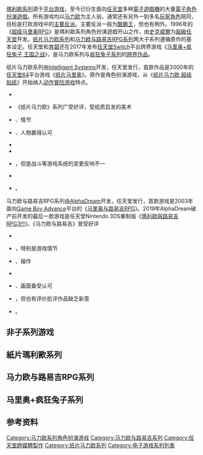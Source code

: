 {{NoteTA
| G1 = Games
| G2 = Nintendo
}}
{{Infobox video game series
| title = 马力欧系列角色扮演游戏
| image = [[File:Paper_Mario_Logo.png|frameless]]<br/>[[File:Mario_and_Luigi_Logo.png|frameless]]<br/>[[File:Mario_+_Rabbids_Logo.png|frameless]]<br/>[[File:Super_Mario_RPG_Logo.png|frameless]]
| caption = 从上到下：[[纸片马力欧系列|纸片马力欧系列]]商标、[[马力欧与路易吉RPG系列|马力欧与路易吉RPG系列]]商标、[[马里奥系列角色扮演游戏列表#马里奥+疯狂兔子系列|马里奥+疯狂兔子系列]]商标、《[[超级马里奥RPG|超级马力欧RPG]]》商标
| genre = [[電子角色扮演遊戲|角色扮演]]
| developer = [[史克威爾|史克威爾]]、[[Intelligent_Systems|Intelligent Systems]]、[[AlphaDream|AlphaDream]]、[[育碧米蘭|育碧米蘭]]、[[育碧巴黎|育碧巴黎]]
| publisher = [[任天堂|任天堂]]、[[育碧|育碧]]
| platforms = {{spml | [[超級任天堂|超級任天堂]] | [[任天堂64|任天堂64]] | [[Game_Boy_Advance|Game Boy Advance]] | [[任天堂GameCube|任天堂GameCube]] | [[任天堂DS|任天堂DS]] | [[Wii|Wii]] | [[任天堂3DS|任天堂3DS]] | [[Wii_U|Wii U]] | [[任天堂Switch|任天堂Switch]]}}
}}
[[瑪利歐系列|瑪利歐系列]]源于[[平台游戏|平台游戏]]，至今已衍生面向[[任天堂|任天堂]]多种[[電子遊戲機|電子遊戲機]]的大量[[電子角色扮演遊戲|電子角色扮演遊戲]]。所有游戏均以[[马力欧_(角色)|马力欧]]为主人翁，通常还有另外一到多名[[玩家角色|玩家角色]]陪同，目标是打败游戏中的[[對立角色|主要反派]]。主要反派一般为[[库巴_(角色)|酷霸王]]，但也有例外。1996年的《[[超级马里奥RPG|超级马里奥RPG]]》是瑪利歐系列角色扮演遊戲开山之作，由[[史克威爾|史克威爾]]为[[超級任天堂|超級任天堂]]开发。[[纸片马力欧系列|纸片马力欧系列]]和[[马力欧与路易吉RPG系列|马力欧与路易吉RPG系列]]两大子系列遵循原作的基本设定。任天堂和[[育碧|育碧]]还在2017年发布[[任天堂Switch|任天堂Switch]]平台跨界游戏《[[马里奥+疯狂兔子_王国之战|马里奥+疯狂兔子 王国之战]]》，是马力欧系列与[[疯狂兔子系列|疯狂兔子系列]]的[[跨界电子游戏|跨界作品]]。

纸片马力欧系列由[[Intelligent_Systems|Intelligent Systems]]开发，任天堂发行，首款作品是2000年的[[任天堂64|任天堂64]]平台游戏《[[纸片马里奥|纸片马里奥]]》。原作是角色扮演游戏，从《[[纸片马力欧_超级贴纸|纸片马力欧 超级贴纸]]》开始纳入[[动作冒险游戏|动作冒险游戏]]特点。<ref>{{cite web | url = https://www.videogameschronicle.com/features/paper-mario-the-origami-king/ | title = Paper Mario: The Origami King May Not Be the RPG Return Fans Were Craving | first = Andy | last = Robinson | website = Video Games Chronicle | date = 2020-07-09 | access-date = 2021-03-24 | archive-date = 2021-01-05 | archive-url = https://web.archive.org/web/20210105011804/https://www.videogameschronicle.com/features/paper-mario-the-origami-king/ | dead-url = no}}
* {{cite web | url = https://www.polygon.com/2012/11/29/3705476/how-paper-mario-sticker-star-abandoned-the-rpg | title = How Paper Mario Sticker Star abandoned the RPG | first = Tracey | last = Lien | website = [[Polygon|Polygon]] | date = 2012-11-29 | access-date = 2021-03-24 | archive-date = 2020-11-12 | dead-url = no | archive-url = https://web.archive.org/web/20201112010917/http://www.polygon.com/2012/11/29/3705476/how-paper-mario-sticker-star-abandoned-the-rpg}}
* {{cite web | url = https://www.eurogamer.net/articles/2016-07-06-paper-mario-color-splash-sheds-its-rpg-roots-for-action-adventure-with-charm | title = Paper Mario: Color Splash sheds its RPG roots for an action-adventure with charm | first = Tom | last = Philips | website = [[Eurogamer|Eurogamer]] | date = 2016-07-07 | access-date = 2021-03-24 | archive-date = 2020-11-08 | archive-url = https://web.archive.org/web/20201108125906/https://www.eurogamer.net/articles/2016-07-06-paper-mario-color-splash-sheds-its-rpg-roots-for-action-adventure-with-charm | dead-url = no}}</ref>《纸片马力欧》系列广受好评，受纸质启发的美术<ref>{{cite web | dead-url = no | url = https://www.gameinformer.com/games/paper_mario_color_splash/b/wii_u/archive/2016/10/05/paper-mario-color-splash-game-informer-review.aspx | last = Reeves | first = Ben | date = 2016-10-05 | title = Paper Mario: Color Splash – Coloring Inside The Lines | website = [[Game_Informer|Game Informer]] | access-date = 2021-03-24 | archive-date = 2021-01-12 | archive-url = https://web.archive.org/web/20210112065818/https://www.gameinformer.com/games/paper_mario_color_splash/b/wii_u/archive/2016/10/05/paper-mario-color-splash-game-informer-review.aspx}}
* {{cite web | last = Elston | first = Brett | title = Super Paper Mario review | url = https://www.gamesradar.com/super-paper-mario-review/ | website = [[GamesRadar+|GamesRadar+]] | access-date = 2021-03-24 | date = 2007-03-31 | archive-url = https://web.archive.org/web/20210109213841/https://www.gamesradar.com/super-paper-mario-review/ | archive-date = 2021-01-09 | dead-url = no}}</ref>、情节<ref>{{Cite web | dead-url = yes | url = https://www.nintendolife.com/reviews/nintendo-switch/paper_mario_the_origami_king | title = Paper Mario: The Origami King Review (Switch) | website = Nintendo Life | access-date = 2021-01-14 | date = 2020-07-15 | first = Chris | last = Scullion | archive-date = 2021-01-14 | archive-url = https://web.archive.org/web/20210114071044/https://www.nintendolife.com/reviews/nintendo-switch/paper_mario_the_origami_king}}
* {{cite web | last = Williams | first = Bryn | website = [[GameSpy|GameSpy]] | title = Super Paper Mario Review | url = http://wii.gamespy.com/wii/super-paper-mario-/779073p1.html | access-date = 2021-03-24 | date = 2007-08-09 | archive-url = https://web.archive.org/web/20210110085649/http://wii.gamespy.com/wii/super-paper-mario-/779073p1.html | archive-date = 2021-01-10 | dead-url = no}}</ref>、人物赢得认可<ref>{{cite web | url = https://www.ign.com/articles/2004/10/12/paper-mario-2-the-thousand-year-door?page=3 | title = Paper Mario: The Thousand-Year Door Review | website = [[IGN|IGN]] | last = Schneider | first = Peer | date = 2004-10-11 | access-date = 2021-03-24 | archive-date = 2021-01-14 | dead-url = no | archive-url = https://web.archive.org/web/20210114015504/https://www.ign.com/articles/2004/10/12/paper-mario-2-the-thousand-year-door?page=3}}
* {{cite web | url = https://www.gamespot.com/reviews/paper-mario-review/1900-2682319/ | title = Paper Mario Review | website = [[GameSpot|GameSpot]] | date = 2001-02-05 | access-date = 2021-03-24 | last = Stahl | first = Ben | dead-url = no | archive-date = 2020-12-10 | archive-url = https://web.archive.org/web/20201210000423/https://www.gamespot.com/reviews/paper-mario-review/1900-2682319/}}
* {{Cite web | url = https://www.shacknews.com/article/119427/paper-mario-the-origami-king-review-creased-lightning | title = Paper Mario: The Origami King review: Creased lightning | first = Ozzie | last = Mejia | date = 2020-07-27 | website = Shacknews | access-date = 2021-03-24 | archive-date = 2021-03-16 | archive-url = https://web.archive.org/web/20210316184106/https://www.shacknews.com/article/119427/paper-mario-the-origami-king-review-creased-lightning | dead-url = no}}
* {{Cite web | url = https://venturebeat.com/2012/11/06/paper-mario-sticker-star-review/ | title = Paper Mario: Sticker Star fails to justify its gimmick (review) | date = 2012-11-06 | website = VentureBeat | last = Grubb | first = Jeff | access-date = 2021-03-24 | dead-url = no | archive-date = 2021-01-11 | archive-url = https://web.archive.org/web/20210111040427/https://venturebeat.com/2012/11/06/paper-mario-sticker-star-review/}}</ref>，但是战斗等游戏系统的变更反响不一<ref>{{cite web | last = Ryckert | first = Dan | date = 2016-10-14 | url = https://www.giantbomb.com/reviews/paper-mario-color-splash-review/1900-753/ | title = Paper Mario: Color Splash Review | website = [[Giant_Bomb|Giant Bomb]] | access-date = 2021-03-24 | archive-date = December 14, 2016 | archive-url = https://web.archive.org/web/20210113010916/https://www.giantbomb.com/reviews/paper-mario-color-splash-review/1900-753/ | dead-url = no}}
* {{cite web | last = Stanton | first = Rich | title = Paper Mario: Sticker Star review | url = https://www.eurogamer.net/articles/2012-11-13-paper-mario-sticker-star-review | website = [[Eurogamer|Eurogamer]] | access-date = 2021-03-24 | date = 2012-11-13 | archive-date = 2021-01-11 | dead-url = no | archive-url = https://web.archive.org/web/20210111203410/https://www.eurogamer.net/articles/2012-11-13-paper-mario-sticker-star-review}}
* {{Cite web | url = https://www.nintendoworldreport.com/review/54341/paper-mario-the-origami-king-switch-review | title = Paper Mario: The Origami King (Switch) Review | website = Nintendo World Report | first = Xander | last = Morningstar | date = 2020-07-15 | access-date = 2021-03-24 | archive-date = 2021-01-09 | archive-url = https://web.archive.org/web/20210109230113/https://www.nintendoworldreport.com/review/54341/paper-mario-the-origami-king-switch-review | dead-url = no}}</ref>。

马力欧与路易吉RPG系列由[[AlphaDream|AlphaDream]]开发，任天堂发行，首款游戏是2003年面向[[Game_Boy_Advance|Game Boy Advance]]平台的《[[马里奥与路易吉RPG|马里奥与路易吉RPG]]》。2019年AlphaDream破产前开发的最后一款游戏是任天堂Nintendo 3DS重制版《[[瑪利歐與路易吉RPG3!!!|瑪利歐與路易吉RPG3!!!]]》。《马力欧与路易吉》普受好评<ref>{{Cite web | url = https://www.metacritic.com/game/game-boy-advance/mario-luigi-superstar-saga | title = Mario and Luigi: Superstar Saga — Metacritic | website = [[Metacritic|Metacritic]] | access-date = 2021-03-24 | archive-date = 2020-08-19 | archive-url = https://web.archive.org/web/20200819151031/https://www.metacritic.com/game/game-boy-advance/mario-luigi-superstar-saga | dead-url = no}}
* {{cite web | title = Mario & Luigi: Partners in Time — Metacritic | dead-url = no | url = https://www.metacritic.com/game/ds/mario-luigi-partners-in-time | website = Metacritic | access-date = 2021-03-24 | archive-date = 2020-09-24 | archive-url = https://web.archive.org/web/20200914105225/https://www.metacritic.com/game/ds/mario-luigi-partners-in-time}}
* {{cite web | url = https://www.metacritic.com/game/ds/mario-luigi-bowsers-inside-story | title = Mario & Luigi: Bowser's Inside — Metacritic | website = Metacritic | access-date = 2021-03-24 | archive-date = 2020-11-11 | archive-url = https://web.archive.org/web/20201111202013/https://www.metacritic.com/game/ds/mario-luigi-bowsers-inside-story | dead-url = no}}</ref>，特别是游戏情节<ref>{{cite web | first = Ricardo | last = Torres | dead-url = no | url = https://www.gamespot.com/reviews/mario-and-luigi-bowsers-inside-story/1900-6226786/ | title = Mario & Luigi: Bowser's Inside Story | website = GameSpot | date = 2009-10-07 | access-date = 2012-11-15 | archive-url = http://web.archive.org/web/20190219002957/https://www.gamespot.com/reviews/mario-and-luigi-bowsers-inside-story/1900-6226786/ | archive-date = 2019-02-19}}
* {{Cite web | url = https://www.ign.com/articles/2013/07/12/mario-luigi-dream-team-review | title = Mario & Luigi: Dream Team Review | date = 2013-07-11 | website = IGN | last = Krupa | first = Daniel | access-date = 2021-03-24 | archive-date = November 12, 2020 | archive-url = http://web.archive.org/web/20190219002957/https://www.gamespot.com/reviews/mario-and-luigi-bowsers-inside-story/1900-6226786/ | dead-url = no}}</ref>、操作<ref>{{Cite web | url = https://www.ign.com/articles/2003/11/18/mario-luigi-superstar-saga-2?page=2 | title = Mario & Luigi: Superstar Saga | author = Craig Harris | date = 2003-11-17 | website = IGN | access-date = 2021-03-24 | dead-url = no | archive-url = http://web.archive.org/web/20210205122559/https://www.ign.com/articles/2003/11/18/mario-luigi-superstar-saga-2?page=2 | archive-date = 2021-02-05}}
* {{cite web | title = Mario & Luigi: Partners in Time for Game Boy Advance Review | dead-url = no | url = https://www.gamespot.com/reviews/mario-and-luigi-partners-in-time-review/1900-6140551/ | access-date = 2021-03-24 | date = 2005-11-30 | website = GameSpot | author = Ricardo Torres | archive-date = 2020-12-02 | archive-url = http://web.archive.org/web/20201202055845/https://www.gamespot.com/reviews/mario-and-luigi-partners-in-time-review/1900-6140551/}}
* {{cite magazine | magazine = [[任天堂力量|Nintendo Power]] | publisher = [[未來出版社|Future plc]] | title = Reviews: Mario & Luigi: Bowser's Inside Story | issue = 246 | page = 86 | date = 2009-10}}</ref>、画面备受认可<ref>{{cite web | title = Mario & Luigi: Partners in Time Review – NWR | archive-date = 2021-01-08 | dead-url = no | url = https://www.nintendoworldreport.com/review/4456/mario-namp-luigi-partners-in-time-nintendo-ds | access-date = 2021-03-24 | date = 2005-12-03 | website = Nintendo World Report | author = Jonathan Metts | archive-url = http://web.archive.org/web/20210108094028/https://www.nintendoworldreport.com/review/4456/mario-namp-luigi-partners-in-time-nintendo-ds}}
* {{Cite web | url = https://www.nintendoworldreport.com/review/35110/mario-n-luigi-dream-team-nintendo-3ds | title = Mario & Luigi: Dream Team | date = 2013-08-07 | website = Nintendo World Report | last = Ronaghan | first = Neal | access-date = 2021-03-24 | archive-date = 2021-02-01 | archive-url = http://web.archive.org/web/20210201202933/https://www.nintendoworldreport.com/review/35110/mario-n-luigi-dream-team-nintendo-3ds | dead-url = no}}</ref>，但也有评价批评作品缺乏新意<ref>{{Cite web | archive-url = http://web.archive.org/web/20201108093005/https://www.gamespot.com/reviews/mario-and-luigi-paper-jam-review/1900-6416344/ | url = https://www.gamespot.com/reviews/mario-and-luigi-paper-jam-review/1900-6416344/ | title = Mario & Luigi: Paper Jam Review | date = 2016-01-29 | website = GameSpot | last = Concepcion | first = Miguel | dead-url = no | archive-date = 2020-11-08 | access-date = 2021-03-24}}
* {{Cite web | url = http://gamespy.com/reviews/november03/marioluigigba/ | title = Mario & Luigi Superstar Saga (GBA) | author = Bryan Stratton | date = 2003-11-20 | website = GameSpy | access-date = 2004-02-19 | dead-url = yes | archive-url = http://web.archive.org/web/20040219020531/http://gamespy.com/reviews/november03/marioluigigba/ | archive-date = 2004-02-19}}</ref>。

== 非子系列游戏 ==
{{VG titles|
{{VG titles/item
| article = 超级马里奥RPG
| title = [[超级马里奥RPG|超级马里奥RPG]]
| date = {{Vgr|JP|March 9, 1996<ref name="venturebeat">{{Cite web | last = Minotti | first = Mike | date = 2016-03-09 | title = Beloved Super Nintendo hit Super Mario RPG turns 20 years old today | url = https://venturebeat.com/2016/03/09/beloved-super-nintendo-hit-super-mario-rpg-turns-20-years-old-today/ | dead-url = no | archive-url = http://web.archive.org/web/20201108103549/http://venturebeat.com/2016/03/09/beloved-super-nintendo-hit-super-mario-rpg-turns-20-years-old-today/ | archive-date = 2020-11-08 | access-date = 2021-03-24 | website = VentureBeat}}</ref>|NA|May 13, 1996<ref name="gamespot">{{Cite web | title = Super Mario RPG: Legend of the Seven Stars | url = https://www.gamespot.com/games/super-mario-rpg-legend-of-the-seven-stars/ | dead-url = no | archive-url = http://web.archive.org/web/20210310225336/https://www.gamespot.com/games/super-mario-rpg-legend-of-the-seven-stars/ | archive-date = 2021-03-10 | access-date = 2021-03-24 | website = GameSpot}}</ref>}}
| refs =
| release = {{Unbulleted list
  | 1996年：[[超級任天堂|超級任天堂]]<ref>{{Cite web | dead-url = no | url = https://www.ign.com/games/super-mario-rpg-legend-of-the-seven-stars | title = Super Mario RPG: Legend of the Seven Stars | website = IGN | access-date = 2021-03-24 | archive-date = 2020-04-12 | archive-url = http://web.archive.org/web/20200412065043/https://www.ign.com/games/super-mario-rpg-legend-of-the-seven-stars}}</ref>
  | 2008年：[[Virtual_Console|Wii Virtual Console]]<ref>{{cite web | url = https://www.nintendo.co.jp/wii/vc/vc_smr/index.html | title = スーパーマリオRPG | date = 2008-05-30 | website = [[任天堂|Nintendo Japan]] | access-date = 2021-03-24 | archive-url = http://web.archive.org/web/20210113180733/https://www.nintendo.co.jp/wii/vc/vc_smr/index.html | archive-date = 2021-01-13 | dead-url = no}}</ref>
  | 2015年：[[Virtual_Console|Wii U Virtual Console]]<ref>{{cite web | url = https://www.famitsu.com/news/201507/29084533.html | title = 『スーパーマリオRPG』と『ダウンタウン熱血物語』がWii Uバーチャルコンソールで8月5日配信開始 | date = 2015-07-29 | website = [[Fami通|Famitsu]] | access-date = 2021-03-24 | archive-date = 2019-10-19 | dead-url = no | archive-url = http://web.archive.org/web/20191019074642/https://www.famitsu.com/news/201507/29084533.html}}</ref>
  | 2017年：[[迷你超级任天堂|迷你超级任天堂]]<ref>{{cite web | last1 = Orry | first1 = Tom | last2 = Cryer | first2 = Hirun | title = SNES Classic Edition Black Friday Deals—How to Buy a SNES Classic? SNES Classic Release Date, SNES Classic Reviews, What Games are Included? | url = https://www.usgamer.net/articles/01-02-2018-snes-classic-mini-release-date-price-games-pre-order-everything-we-know | website = USGamer | publisher = Gamer Network | access-date = 2021-03-24 | archive-url = http://web.archive.org/web/20210225025421/https://www.usgamer.net/articles/01-02-2018-snes-classic-mini-release-date-price-games-pre-order-everything-we-know | archive-date = 2021-02-25 | date = 2018-11-23 | dead-url = no}}</ref>
  }}
| notes =
* 首款包含[[马力欧_(角色)|马力欧]]的[[電子角色扮演遊戲|電子角色扮演遊戲]]<ref>{{cite journal | title = Nintendo Ultra 64: The Launch of the Decade? | journal = Maximum: The Video Game Magazine | issue = 2 | publisher = Emap International Limited | date = 1995-11 | pages = 107–8}}</ref>
* [[史克威爾|史克威爾]]开发<ref>{{cite journal | first1 = Scott | last1 = Pelland | first2 = Kent | last2 = Miller | first3 = Terry | last3 = Munson | first4 = Paul | last4 = Shinoda | title = Mario plays a new role | journal = [[任天堂力量|Nintendo Power]] | publisher = M. Arakawa, Nintendo of America, Inc. | issue = 77 | date = 1995-10 | pages = 26–29}}</ref>
* [[迷你超级任天堂|迷你超级任天堂]][[专用游戏机|专用游戏机]]内置<ref name="kotaku">{{Cite web | last = Schreier | first = Jason | date = 2017-09-29 | title = SNES Classic Games, Ranked | url = https://kotaku.com/snes-classic-games-ranked-1818992175 | dead-url = no | archive-url = http://web.archive.org/web/20210305233655/https://kotaku.com/snes-classic-games-ranked-1818992175 | archive-date = 2021-03-05 | access-date = 2021-03-24 | website = [[Kotaku|Kotaku]]}}</ref>
* 日本发行时附原声音乐双光盘<ref>{{cite web | url = http://rpgfan.com/soundtracks/smbrpg/index.html | title = Super Mario RPG OSV | access-date = 2014-07-25 | last = Thomas | first = Damian | date = 2001-03-23 | website = RPGFan | archive-date = 2014-07-25 | archive-url = http://web.archive.org/web/20140725093627/http://rpgfan.com/soundtracks/smbrpg/index.html | dead-url = yes}}</ref>
* 美版原名“{{lang|en|Super Mario RPG: Legend of the Seven Stars}}”（《超級瑪利歐RPG：七星傳說》）<ref name="gamespot" />
}}
{{VG titles/item
| article = 智龙迷城 超级马里奥兄弟版
| title = [[智龙迷城_超级马里奥兄弟版|智龙迷城 超级马里奥兄弟版]]
| date = {{Vgr|JP|April 29, 2015<ref>{{Cite web | access-date = 2021-03-24 | dead-url = no | url = https://www.eurogamer.net/articles/2015-01-08-nintendo-licenses-mario-version-of-free-to-play-mobile-money-spinner-puzzle-and-dragons | title = Nintendo licenses Mario version of free-to-play mobile money-spinner Puzzle & Dragons | date = 2015-01-08 | website = Eurogamer | last = Phillips | first = Tom | archive-date = 2016-10-27 | archive-url = http://web.archive.org/web/20161027014505/http://www.eurogamer.net/articles/2015-01-08-nintendo-licenses-mario-version-of-free-to-play-mobile-money-spinner-puzzle-and-dragons}}</ref>|EU|May 8, 2015<ref name="PDSMBD">{{Cite web | title = Review: Puzzle & Dragons Z + Puzzle & Dragons: Super Mario Bros. Edition | last = Carter | url = https://www.destructoid.com/stories/review-puzzle-dragons-z-puzzle-dragons-super-mario-bros-edition-291810.phtml | access-date = 2021-03-24 | date = 2015-05-14 | website = [[Destructoid|Destructoid]] | first = Chris}}</ref>|NA|May 22, 2015<ref>{{Cite web | url = https://www.ign.com/games/puzzle-and-dragons-double-pack | title = Puzzle & Dragons Z + Puzzle & Dragons Super Mario Bros. Edition | website = IGN | access-date = 2021-03-24 | archive-date = 2018-08-23 | archive-url = http://web.archive.org/web/20180823093430/http://www.ign.com/games/puzzle-and-dragons-double-pack | dead-url = no}}</ref>}}
| refs =
| release = 2015年：[[任天堂3DS|任天堂3DS]]<ref name="PDSMBD" />
| notes =
*《[[龍族拼圖|龍族拼圖]]》与[[瑪利歐系列|瑪利歐系列]]跨界游戏<ref name="PDSMBD" />
}}
}}

== 紙片瑪利歐系列 ==
{{VG titles|
{{VG titles/item
| article = 纸片马里奥
| title = [[纸片马里奥|纸片马里奥]]
| date = {{Vgr|JP|August 11, 2000<ref>{{Cite web | url = https://www.famitsu.com/games/t/8862/ | title = マリオストーリー| website = Famitsu | access-date = 2021-03-24 | archive-date = 2021-02-03 | dead-url = no | archive-url = http://web.archive.org/web/20210203055715/https://www.famitsu.com/games/t/8862/}}</ref>|NA|February 5, 2001<ref name="nlife date">{{Cite web | dead-url = yes | access-date = 2021-02-09 | archive-date = 2021-02-09 | first = Chris | url = https://www.nintendolife.com/news/2020/12/feature_the_complete_history_of_paper_mario | title = Feature: The Complete History Of Paper Mario | date = 2020-12-29 | website = Nintendo Life | last = Scullion | archive-url = http://web.archive.org/web/20210209022813/https://www.nintendolife.com/news/2020/12/feature_the_complete_history_of_paper_mario}}</ref>|CN|2004-06-08<ref>{{Cite web|title=纸片马力欧6月8日已上市|url=http://games.sina.com.cn/newgames/2004/06/061024423.shtml|accessdate=2021-03-25|work=新浪|date=2004-06-10}}</ref>}}
| refs =
| release = {{Unbulleted list
  | 2000年：[[任天堂64|任天堂64]]<ref name="nlife date" />
  | 2004年：[[神游机|神游机]]<ref>{{Cite web | title = 纸片马力欧 | url = http://www.ique.com/games/21021.htm | website = [[神游科技|Ique.com]] | access-date = 2020-11-11 | archive-url = http://web.archive.org/web/20201111222621/https://www.ique.com/games/21021.htm | archive-date = 2020-11-11 | dead-url = yes}}</ref>
 | 2007年：[[Virtual_Console|Wii Virtual Console]]<ref>{{cite web | dead-url = no | url = https://www.nintendo.co.jp/wii/vc/vc_ms/index.html | title = マリオストーリー | website = [[任天堂|Nintendo Japan]] | access-date = 2021-03-24 | archive-date = 2020-09-11 | archive-url = http://web.archive.org/web/20200911085113/https://www.nintendo.co.jp/wii/vc/vc_ms/index.html}}</ref>
 | 2015年：[[Virtual_Console|Wii U Virtual Console]]<ref>{{cite web | dead-url = no | archive-date = 2020-12-14 | url = https://www.nintendo.com/games/detail/paper-mario-wii-u/ | title = Paper Mario for Wii U | website = Nintendo | access-date = 2021-03-24 | archive-url = http://web.archive.org/web/20201214200651/https://www.nintendo.com/games/detail/paper-mario-wii-u/}}</ref>
 | 2021年：Nintendo 64 - Nintendo Switch Online
  }}
| notes =
* 日版名《马力欧故事》<ref>{{cite magazine | script-title = ja:ニンテンドウ64 – マリオストーリー | magazine = [[法米通|法米通]] | issue = 915 Pt. 2 | page = 30 | date = 2006-06-30}}</ref>。
* 原定名《超级马里奥RPG2》<ref>{{cite magazine | title = In Development | magazine = [[次世代|Next Generation]] | issue = 29 | publisher = Imagine Media | date = 1997-05 | page = 58 | url = https://archive.org/details/NEXT_Generation_29/page/n58/mode/2up?view=theater | access-date = 2021-03-24 | archive-url = https://web.archive.org/web/20190216175304/https://archive.org/stream/NEXT_Generation_29#page/n58 | archive-date = 2019-02-16 | dead-url = no}}</ref>。
* 2000年《[[Fami通|Fami通]]》发布游戏原声带<ref name="SEM">{{cite web |title = Paper Mario, album info |url = https://www.squareenixmusic.com/albums/p/papermario.shtml |website = Square Enix Music Online |access-date = 2021-03-24 | archive-url = http://web.archive.org/web/20201025223004/https://www.squareenixmusic.com/albums/p/papermario.shtml | archive-date = 2020-10-25 | dead-url = no}}</ref><ref name ="VGMms">{{cite web | title = Paper Mario, Album Stats |url = https://vgmdb.net/album/409 | website = Video Game Music Database | access-date = 2021-03-24 | archive-url = http://web.archive.org/web/20210316154126/https://vgmdb.net/album/409 | archive-date = 2021-03-16 | dead-url = no}}</ref>。
}}
{{VG titles/item
| article = 纸片马里奥RPG
| title = [[纸片马里奥RPG|纸片马里奥RPG]]
| date = {{Vgr|JP|July 22, 2004<ref name="paper mario rpg">{{Cite web | archive-date = 2021-03-24 | url = https://www.famitsu.com/games/t/10528/ | title = ペーパーマリオRPG | website = Famitsu | access-date = 2021-03-24 | archive-url = http://web.archive.org/web/20210205134016/https://www.famitsu.com/games/t/10528/ | dead-url = no}}</ref>|NA|October 11, 2004<ref name="nlife date" />|EU|November 12, 2004<ref name="nlife date" />}}
| refs =
| release = 2004年：[[任天堂GameCube|任天堂GameCube]]<ref>{{cite web | dead-url = no | url = https://www.ign.com/articles/2003/08/21/gc-2003-paper-mario-on-paper | title = GC 2003: Paper Mario on paper | website = IGN | date = 2003-08-21 | access-date = 2021-03-24 | archive-date = 2021-02-14 | archive-url = http://web.archive.org/web/20210214094109/https://www.ign.com/articles/2003/08/21/gc-2003-paper-mario-on-paper}}</ref>
| notes =
* 美版名《纸片马力欧 千年之门》
* 日版原定名《马力欧故事2》，美版原定名《纸片马力欧2》<ref name="TTYD">{{cite web | dead-url = no | url = https://www.ign.com/articles/2004/03/31/paper-mario-2-official | title = Paper Mario 2 Official | website = IGN | date = 2004-03-31 | access-date = 2021-03-24 | archive-date = 2021-01-22 | archive-url = http://web.archive.org/web/20210122234349/https://www.ign.com/articles/2004/03/31/paper-mario-2-official}}</ref>
* [[摩根克里克娱乐公司|摩根克里克制片]]起诉任天堂未经版权许可在游戏广告中采用歌曲{{单双书名号转换|你好酷}}（{{lang|en|You're So Cool}}），然而以六天后发现任天堂其实得到了许可而告终<ref>{{cite web | archive-url = http://web.archive.org/web/20201109043024/https://www.gamespot.com/articles/paper-mario-suit-turns-out-paper-thin/1100-6193015/ | url = https://www.gamespot.com/articles/paper-mario-suit-turns-out-paper-thin/1100-6193015/ | title = Paper Mario suit turns out Paper Thin | website = GameSpot | first = Brendan | last = Sinclair | date = 2008-06-26 | access-date = 2021-03-24 |  dead-url = no | archive-date = 2020-11-09}}</ref>
}}
{{VG titles/item
| article = 超级纸片马力欧
| title = [[超级纸片马力欧|超级纸片马力欧]]
| date = {{Vgr|NA|April 9, 2007<ref name="nlife date" />|JP|April 19, 2007<ref>{{Cite web | url = https://www.famitsu.com/games/t/6382/ | title = スーパーペーパーマリオ | website = Famitsu | access-date = 2021-03-24 | archive-date = 2021-02-13 | archive-url = http://web.archive.org/web/20210213071303/https://www.famitsu.com/games/t/6382/ | dead-url = no}}</ref>|EU|September 14, 2007<ref name="nlife date" />}}
| refs =
| release = 2007年：[[Wii|Wii]]<ref name="nlife date" />
| notes =
* 2006年[[E3电子娱乐展|E3电子娱乐展]]公布，本是任天堂GameCube平台游戏<ref>{{cite web | archive-date = 2021-03-14 | dead-url = no | url = https://www.ign.com/articles/2006/05/12/e3-2006-super-paper-mario | title = E3 2006: Super Paper Mario | author = JKR | website = IGN | date = 2006-05-11 | access-date = 2021-03-24 | archive-url = http://web.archive.org/web/20210314182605/https://www.ign.com/articles/2006/05/12/e3-2006-super-paper-mario}}</ref>，后迁至Wii平台开发<ref>{{cite web | url = https://www.ign.com/articles/2007/01/23/paper-mario-unfolding-in-april | title = Paper Mario Unfolding in April? | last = Hatfield | first = Daemon | website = IGN | date = 2008-01-22 | access-date = 2021-03-24 | archive-date = 2016-06-12 | dead-url = no | archive-url = http://web.archive.org/web/20160612022124/http://www.ign.com/articles/2007/01/23/paper-mario-unfolding-in-april}}</ref>
* 首款引入[[动作冒险游戏|动作冒险元素]]的纸片马力欧系列游戏<ref name="interview">{{Cite web | url = https://www.nintendo.co.uk/News/2007/Interview-Super-Paper-Mario-249673.html | title = Interview: Super Paper Mario | last1 = Tanabe | first1 = Kensuke | last2 = Kawade | first2 = Ryoda | date = 2007-08-30 | website = Nintendo | access-date = 2021-03-24}}</ref>
* [[田边贤辅|田边贤辅]]担任首席制作人的第一款纸片马力欧游戏，此后的纸片马力欧系列都是他制作<ref name="interview" />
* 最畅销的纸片马力欧游戏<ref>{{cite web | last = Wong | first = Kevin | title = Super Paper Mario Is A Role-Playing Game About Nintendo | url = https://kotaku.com/super-paper-mario-is-a-role-playing-game-about-nintendo-1785945382 | website = Kotaku | access-date = 2021-03-24 | date = 2016-08-30 | archive-date = 2021-02-05 | archive-url = https://web.archive.org/web/20210205113807/https://kotaku.com/super-paper-mario-is-a-role-playing-game-about-nintendo-1785945382 | dead-url = no}}</ref><ref>{{Cite web | url = https://www.nintendolife.com/news/2020/11/the_origami_king_is_now_the_fastest-selling_paper_mario_game_ever | title = The Origami King Is Now The Fastest-Selling Paper Mario Game Ever | date = 2020-11-05 | website = Nintendo Life | last = Doolan | first = Liam | access-date = 2021-03-24 | archive-date = November 6, 2020 | archive-url = https://web.archive.org/web/20210111225246/https://www.nintendolife.com/news/2020/11/the_origami_king_is_now_the_fastest-selling_paper_mario_game_ever | dead-url = no}}</ref>
}}
{{VG titles/item
| article = 纸片马力欧 超级贴纸
| title = [[纸片马力欧_超级贴纸|纸片马力欧 超级贴纸]]
| date = {{Vgr|NA|November 11, 2012<ref name="nlife date" />|JP|December 6, 2012<ref>{{Cite web | url = https://www.famitsu.com/games/t/14359/ | title = ペーパーマリオ スーパーシール | website = Famitsu | access-date = 2021-03-24 | archive-date = 2020-12-02 | archive-url = https://web.archive.org/web/20201202220553/https://www.famitsu.com/games/t/14359/ | dead-url = no}}</ref>|EU|December 7, 2012<ref name="nlife date" />|TWHK|2013-12-06<ref>{{Cite web|title=任天堂溥天公布《紙片瑪利歐 超級貼紙》繁體中文版發售日及建議售價|url=https://gnn.gamer.com.tw/detail.php?sn=85688|date=2013-09-12|accessdate=2021-03-25|author=KEN|work=巴哈姆特電玩資訊站}}</ref>}}
| refs =
| release = 2012年：[[任天堂3DS|任天堂3DS]]<ref name="nlife date" />
| notes =
* 美版名《纸片马力欧 贴纸之星》
* 首款发行于[[掌上遊戲機|掌上遊戲機]]的纸片马力欧游戏<ref>{{cite web | url = https://www.nintendolife.com/news/2012/11/interview_the_team_behind_paper_mario_sticker_star | title = Interview: The Team Behind Paper Mario: Sticker Star | date = 2012-11-13 | website = Nintendo Life | access-date = 2021-03-24 | archive-date = 2020-11-08 | archive-url = https://web.archive.org/web/20201108092151/https://www.nintendolife.com/news/2012/11/interview_the_team_behind_paper_mario_sticker_star | dead-url = no}}</ref>
* 首款除马力欧外没有其他同行玩家角色的纸片马力欧游戏，系列的下一款游戏也是如此<ref name="GRI">{{cite web | url = https://www.gamesradar.com/uk/paper-mario-the-origami-king-developers-talk-origami-influences-hidden-toads-and-celebrating-super-mario/ | title = Paper Mario: The Origami King developers talk origami influences, hidden Toads and celebrating Super Mario | first = Sam | last = Loveridge | date = 2020-07-17 | access-date = 2021-03-24 | work = [[GamesRadar+|GamesRadar]] | archive-date = 2021-01-05 | dead-url = no | archive-url = https://web.archive.org/web/20210105012004/https://www.gamesradar.com/uk/paper-mario-the-origami-king-developers-talk-origami-influences-hidden-toads-and-celebrating-super-mario/}}</ref>
* 首次将游戏系统改为以动作冒险为主，且从本作开始每作的战斗模式等玩法均有不同<ref name="GRI" /><ref>{{Cite web | url = http://iwataasks.nintendo.com/interviews/#/3ds/papermario/0/0 | title = Iwata Asks | website = Iwata Asks | access-date = 2016-05-20 | archive-date = 2019-05-17 | archive-url = https://web.archive.org/web/20190517024727/http://iwataasks.nintendo.com/interviews/#/3ds/papermario/0/0 | dead-url = no}}</ref>
}}
{{VG titles/item
| article = 紙片瑪利歐 色彩噴濺
| title = [[紙片瑪利歐_色彩噴濺|紙片瑪利歐 色彩噴濺]]
| date = {{Vgr|NA|October 7, 2016<ref name="nlife date" />|JP|October 13, 2016<ref>{{Cite web | url = https://www.famitsu.com/games/t/33472/ | script-title = ja:ペーパーマリオ カラースプラッシュ | website = Famitsu | access-date = 2021-03-24 | archive-date = 2020-08-14 | archive-url = http://web.archive.org/web/20200814152715/https://www.famitsu.com/games/t/33472/ | dead-url = no}}</ref>|EU|October 7, 2016<ref name="nlife date" />}}
| refs =
| release = 2016年：[[Wii_U|Wii U]]<ref name="nlife date" />
| notes =
* 首款[[高清视频|高清]]纸片马力欧游戏<ref>{{Cite web | archive-date = 2021-01-20 | date = 2020-05-27 | url = https://www.nintendoworldreport.com/editorial/53767/paper-mario-color-splash-is-great-actually | title = Paper Mario: Color Splash Is Great, Actually | website = Nintendo World Report | access-date = 2021-03-24 | archive-url = http://web.archive.org/web/20210120195821/https://www.nintendoworldreport.com/editorial/53767/paper-mario-color-splash-is-great-actually | dead-url = no}}</ref>
* 游戏操作高度依赖[[Wii_U控制器|Wii U控制器]]<ref>{{Cite web | archive-date = 2020-11-11 | dead-url = no | url = https://www.gameinformer.com/b/features/archive/2016/12/28/afterwords-paper-mario-color-splash.aspx | title = Afterwords – Paper Mario: Color Splash | last = Reeves | first = Ben | date = 2016-12-28 | website = Game Informer | access-date = 2021-03-24 | archive-url = http://web.archive.org/web/20201111195708/https://www.gameinformer.com/b/features/archive/2016/12/28/afterwords-paper-mario-color-splash.aspx}}</ref>
* 由于沿用了动作冒险模式，本作公布后在欧美立刻恶评如潮<ref>{{cite web | url = https://www.techradar.com/news/gaming/paper-mario-color-splash-has-been-around-30-minutes-and-people-already-hate-it-1316232 | title = Paper Mario: Color Splash has been around 30 minutes and people already hate it | last = Pino | first = Nick | date = 2016-03-03 | website = TechRadar | access-date = 2021-03-24 | archive-date = 2020-06-08 | archive-url = http://web.archive.org/web/20200608234439/https://www.techradar.com/news/gaming/paper-mario-color-splash-has-been-around-30-minutes-and-people-already-hate-it-1316232 | dead-url = no}}</ref><ref>{{Cite web | url = https://www.kotaku.com.au/2016/07/the-paper-mario-game-not-everyone-wants/ | title = The Paper Mario Game Not Everyone Wants | last = Totilo | first = Stephen | date = 2016-07-06 | website = Kotaku Australia | access-date = 2021-03-24 | archive-date = 2021-02-07 | archive-url = http://web.archive.org/web/20210207095232/https://www.kotaku.com.au/2016/07/the-paper-mario-game-not-everyone-wants/ | dead-url = no}}</ref>
}}
{{VG titles/item
| article = 纸片马力欧 折纸国王
| title = [[纸片马力欧_折纸国王|纸片马力欧 折纸国王]]
| date = {{Vgr|WW|July 17, 2020<ref name="nlife date" /><ref name="famitsu ok date">{{Cite web | url = https://www.famitsu.com/games/t/40359/ | title = ペーパーマリオ オリガミキング | website = Famitsu | access-date = 2021-03-24 | archive-date = 2021-02-09 | archive-url = http://web.archive.org/web/20210209220620/https://www.famitsu.com/games/t/40359/ | dead-url = no}}</ref>}}
| refs =
| release = 2020年：[[任天堂Switch|任天堂Switch]]<ref name="nlife date" />
| notes =
* [[超级马力欧兄弟35周年|超级马力欧兄弟35周年]]纪念作品<ref>{{cite web | last = Phillips | first = Tom | title = More details emerge on Nintendo's Mario remasters | url = https://www.eurogamer.net/articles/2020-03-31-more-details-emerge-on-nintendos-mario-remasters |website = Eurogamer | access-date = 2021-03-24 | date = 2020-03-31 | archive-date = 2021-03-09 | archive-url = http://web.archive.org/web/20210309194125/https://www.eurogamer.net/articles/2020-03-31-more-details-emerge-on-nintendos-mario-remasters | dead-url = no}}</ref>
* 纸片马力欧系列主创人[[宫本茂|宫本茂]]基本没参与本作开发<ref>{{Cite web | dead-url = no | url = https://www.vg247.com/2020/08/30/paper-mario-the-origami-king-miyamoto/ | title = Paper Mario: The Origami King devs had "almost complete control" over direction | date = 2020-08-30 | website = [[VG247|VG247]] | last = Maher | first = Cian | access-date = 2021-03-24 | archive-date = 2021-01-05 | archive-url = http://web.archive.org/web/20210105011843/https://www.vg247.com/2020/08/30/paper-mario-the-origami-king-miyamoto/}}</ref>
}}
}}

== 马力欧与路易吉RPG系列 ==
{{VG titles|
{{VG titles/item
| article = 马里奥与路易吉RPG
| title = [[马里奥与路易吉RPG|马里奥与路易吉RPG]]
| date = {{Vgr|NA|November 17, 2003<ref>{{Cite web | dead-url = no | url = https://www.ign.com/games/mario-and-luigi-superstar-saga | title = Mario & Luigi: Superstar Saga | website = IGN | access-date = 2021-03-24 | archive-date = 2021-03-18 | archive-url = http://web.archive.org/web/20210318142049/https://www.ign.com/games/mario-and-luigi-superstar-saga}}</ref>|JP|November 21, 2003<ref name="Fmal">{{Cite web | url = https://www.famitsu.com/games/t/3469/ | title = マリオ＆ルイージRPG | website = Famitsu | access-date = 2021-03-24 | archive-date = 2020-08-10 | dead-url = no | archive-url = http://web.archive.org/web/20200810191103/https://www.famitsu.com/games/t/3469/}}</ref>|EU|November 21, 2003<ref name="SSE">{{Cite web | url = https://www.eurogamer.net/games/mario-luigi-superstar-saga | title = Mario & Luigi: Superstar Saga | website = Eurogamer | access-date = 2021-03-24 | archive-date = 2021-02-08 | archive-url = http://web.archive.org/web/20210208052720/https://www.eurogamer.net/games/mario-luigi-superstar-saga | dead-url = no}}</ref>}}
| refs =
| release = {{Unbulleted list
| 2003年：[[Game_Boy_Advance|Game Boy Advance]]<ref name="SSE" />
| 2014年：[[Virtual_Console|Wii U Virtual Console]]<ref>{{cite web | dead-url = no | url = https://www.nintendo.com/games/detail/mario-luigi-superstar-saga-wii-u/ | title = Mario & Luigi: Superstar Saga for Wii U | website = Nintendo | access-date = 2021-03-24 | archive-date = 2021-02-04 | archive-url = http://web.archive.org/web/20210204145625/https://www.nintendo.com/games/detail/mario-luigi-superstar-saga-wii-u/}}</ref>
}}
| notes =
* 宫本茂、[[岩田聰|岩田聰]]和水野哲夫制作<ref name="superstar saga">{{cite web | url = https://www.metacritic.com/game/game-boy-advance/mario-luigi-superstar-saga/details | title = Mario & Luigi: Superstar Saga — Metacritic | website = Metacritic | dead-url = no | archive-url = http://web.archive.org/web/20180727203725/http://www.metacritic.com/game/game-boy-advance/mario-luigi-superstar-saga/details | archive-date = 2018-07-27 | access-date = 2021-03-24}}</ref>
}}
{{VG titles/item
| article = 瑪利歐與路易吉RPG2
| title = [[瑪利歐與路易吉RPG2|瑪利歐與路易吉RPG2]]
| date = {{Vgr|NA|November 28, 2005<ref>{{Cite web | url = https://www.ign.com/games/mario-and-luigi-partners-in-time | title = Mario & Luigi: Partners in Time | website = IGN | access-date = 2021-03-24 | archive-date = 2021-02-02 | dead-url = no | archive-url = http://web.archive.org/web/20210202185701/https://www.ign.com/games/mario-and-luigi-partners-in-time}}</ref>|JP|December 29, 2005<ref name="pitmal">{{Cite web | url = https://www.famitsu.com/games/t/3468/ | title = マリオ＆ルイージRPG2 | website = Famitsu | access-date = 2021-03-24 | archive-date = 2019-05-28 | dead-url = no | archive-url = http://web.archive.org/web/20190528121850/https://www.famitsu.com/games/t/3468/}}</ref>|EU|February 10, 2006<ref name="PITE">{{Cite web | url = https://www.eurogamer.net/games/mario-luigi-partners-in-time | title = Mario & Luigi: Partners in Time | website = Eurogamer | access-date = 2021-03-24 | archive-date = 2017-09-08 | archive-url = http://web.archive.org/web/20170908012454/http://www.eurogamer.net/games/mario-luigi-partners-in-time | dead-url = no}}</ref>}}
| refs =
| release = {{Unbulleted list
  | 2005年：[[任天堂DS|任天堂DS]]<ref name="PITE" />
  | 2015年：[[Wii_U|Wii U]] [[Virtual_Console|Virtual Console]]<ref>{{cite web | dead-url = no | url = https://www.nintendo.com/games/detail/mario-luigi-partners-in-time-wii-u/ | title = Mario & Luigi: Partners in Time | website = Nintendo | access-date = 2021-03-24 | archive-date = 2020-12-14 | archive-url = http://web.archive.org/web/20201214195834/https://www.nintendo.com/games/detail/mario-luigi-partners-in-time-wii-u/}}</ref>
  }}
| notes =
* 玩家角色包括婴儿时期的马力欧和路易吉<ref>{{cite web | title = Mario & Luigi: Partners in Time Guide – Bowser's Castle | url = http://uk.guides.ign.com/guides/748543/page_9.html | access-date = 2012-02-27 | website = IGN | author = Erik Brudvig | dead-url = yes | archive-date = 2012-02-27 | archive-url = http://web.archive.org/web/20120227063525/http://uk.guides.ign.com/guides/748543/page_9.html}}</ref><ref>{{cite web | title = Mario & Luigi: Partners in Time for Game Boy Advance Review | url = http://uk.gamespot.com/ds/rpg/marioluigisuperstarsaga2/review.html | access-date = 2008-12-12 | date = 2005-11-30 | website = GameSpot | author = Ricardo Torres | archive-date = 2008-12-12 | archive-url = https://web.archive.org/web/20081212211358/http://uk.gamespot.com/ds/rpg/marioluigisuperstarsaga2/review.html | dead-url = yes}}</ref>
}}
{{VG titles/item
| article = 瑪利歐與路易吉RPG3!!!
| title = [[瑪利歐與路易吉RPG3!!!|瑪利歐與路易吉RPG3!!!]]
| date = {{Vgr|JP|February 11, 2009<ref name="fbis">{{Cite web | url = https://www.famitsu.com/games/t/3467/ | title =マリオ＆ルイージRPG3!!! | website = Famitsu | access-date = 2021-03-24 | archive-date = 2021-02-06 | archive-url = https://web.archive.org/web/20210206004115/https://www.famitsu.com/games/t/3467/ | dead-url = no}}</ref>|NA|September 15, 2009<ref>{{Cite web | url = https://www.ign.com/games/mario-and-luigi-bowsers-inside-story | title = Mario & Luigi: Bowser's Inside Story | website = IGN | access-date = 2021-03-24 | archive-date = 2021-02-01 | dead-url = no | archive-url = https://web.archive.org/web/20210201231540/https://www.ign.com/games/mario-and-luigi-bowsers-inside-story}}</ref>|EU|October 16, 2009<ref name="BISE">{{Cite web | url = https://www.eurogamer.net/games/mario-luigi-bowsers-inside-story | title = Mario & Luigi: Bowser's Inside Story | website = Eurogamer | access-date = 2021-03-24 | archive-date = 2021-02-02 | archive-url = https://web.archive.org/web/20210202074312/https://www.eurogamer.net/games/mario-luigi-bowsers-inside-story | dead-url = no}}</ref>}}
| refs =
| release = 2009年：[[任天堂DS|任天堂DS]]<ref name="BISE" />
| notes =
* 游戏操作大量采用任天堂DS触屏<ref>{{Cite web | access-date = 2021-03-24 | url = https://www.engadget.com/2009-01-28-mario-and-luigi-rpg-3-site-opens-with-new-video.html | title = Mario & Luigi RPG 3!!! site opens with new video | date = 2009-01-28 | website = Eurogamer | last = Fletcher | first = J.}}</ref>
}}
{{VG titles/item
| article = 瑪利歐與路易吉RPG4 夢境冒險
| title = [[瑪利歐與路易吉RPG4_夢境冒險|瑪利歐與路易吉RPG4 夢境冒險]]
| date = {{Vgr|EU|July 12, 2013<ref name="DTE">{{Cite web | url = https://www.eurogamer.net/articles/2013-04-17-nintendo-announces-slew-of-3ds-releases-mario-and-luigi-dream-team-date | title = Nintendo announces slew of 3DS releases, Mario & Luigi: Dream Team date | date = 2013-04-17 | website = Eurogamer | last = Phillips | first = Tom | access-date = 2021-03-24 | archive-date = 2021-02-08 | archive-url = https://web.archive.org/web/20210208150125/https://www.eurogamer.net/articles/2013-04-17-nintendo-announces-slew-of-3ds-releases-mario-and-luigi-dream-team-date | dead-url = no}}</ref>|JP|July 18, 2013<ref>{{Cite web | url = https://www.famitsu.com/games/t/29067/ | title = マリオ＆ルイージRPG4 ドリームアドベンチャー | website = Famitsu | access-date = 2021-03-24 | archive-date = 2021-01-31 | dead-url = no | archive-url = https://web.archive.org/web/20210131213958/https://www.famitsu.com/games/t/29067/}}</ref>|NA|August 11, 2013<ref>{{Cite web | url = https://www.ign.com/games/mario-and-luigi-dream-team | title = Mario & Luigi: Dream Team | website = IGN | access-date = 2021-03-24 | archive-date = 2021-03-11 | archive-url = https://web.archive.org/web/20210311034928/https://www.ign.com/games/mario-and-luigi-dream-team | dead-url = no}}</ref>}}
| refs =
| release = 2013年：[[任天堂3DS|任天堂3DS]]<ref name="DTE" />
| notes =
* 欧版和澳大利亚版名《马力欧与路易吉：梦之队兄弟》（{{lang|en|''Mario & Luigi: Dream Team Bros.''}}）<ref>{{Cite web | url = https://www.eurogamer.net/articles/2013-07-12-mario-and-luigi-dream-team-bros-review | title = Mario & Luigi: Dream Team Bros. Review | date = 2013-07-12 | website = Eurogamer | last = Parkin | first = Simon | access-date = 2021-03-24 | archive-date = 2021-01-08 | dead-url = no | archive-url = https://web.archive.org/web/20210108090115/https://www.eurogamer.net/articles/2013-07-12-mario-and-luigi-dream-team-bros-review}}</ref>
* 庆祝2013年[[路易吉|路易吉诞生30周年]]纪念作品<ref>{{Cite web | date = 2014-02-18 | website = GameSpot | title = Miyamoto puts an official end to the Year of Luigi | archive-date = 2020-10-10 | access-date = 2021-03-24 | url = https://www.gamespot.com/articles/miyamoto-puts-an-official-end-to-the-year-of-luigi/1100-6417820/ | archive-url = https://web.archive.org/web/20201010022725/https://www.gamespot.com/articles/miyamoto-puts-an-official-end-to-the-year-of-luigi/1100-6417820/ | dead-url = no}}</ref>
* 《马力欧与路易吉》主题[[任天堂3DS|任天堂3DS XL]]内置<ref>{{cite web | url = http://www.computerandvideogames.com/440990/mario-luigi-limited-edition-3ds-xl-launched-in-the-us/ | title = Mario & Luigi limited edition 3DS XL launched in the US | website = [[电脑与电子游戏|Computer and Video Games]] | access-date = 2014-12-17 | archive-date = 2014-12-17 | archive-url = http://web.archive.org/web/20141217153605/http://www.computerandvideogames.com/440990/mario-luigi-limited-edition-3ds-xl-launched-in-the-us/ | dead-url = yes}}</ref>
}}
{{VG titles/item
| article = 马里奥与路易吉RPG 纸片马里奥MIX
| title = [[马里奥与路易吉RPG_纸片马里奥MIX|马里奥与路易吉RPG 纸片马里奥MIX]]<ref>{{Cite web | url = https://www.famitsu.com/games/t/32422/ | title = マリオ＆ルイージRPG ペーパーマリオMIX | website = Famitsu | access-date = 2021-03-24 | archive-date = 2021-01-31 | archive-url = http://web.archive.org/web/20210131214022/https://www.famitsu.com/games/t/32422/ | dead-url = no}}</ref>
| date = {{Vgr|JP|December 3, 2015<ref>{{cite web | url = https://www.nintendo.co.jp/schedule/ | title = 発売カレンダー｜Nintendo | website = [[任天堂|Nintendo Japan]] | access-date = 2015-10-18 | archive-date = 2015-10-18 | archive-url = http://web.archive.org/web/20151018043956/https://www.nintendo.co.jp/schedule/ | dead-url = yes}}</ref>|EU|December 4, 2015<ref name="PJE">{{Cite web | dead-url = no | url = https://www.eurogamer.net/games/mario-luigi-paper-jam-bros | title = Mario & Luigi: Paper Jam Bros. | website = Eurogamer | access-date = 2021-03-24 | archive-date = 2016-03-30 | archive-url = http://web.archive.org/web/20160330022238/http://www.eurogamer.net/games/mario-luigi-paper-jam-bros}}</ref>|NA|January 22, 2016<ref>{{Cite web | url = https://www.ign.com/games/mario-and-luigi-paper-jam | title = Mario & Luigi: Paper Jam | website = IGN | access-date = 2021-03-24 | archive-date = 2021-02-07 | archive-url = http://web.archive.org/web/20210207184516/https://www.ign.com/games/mario-and-luigi-paper-jam | dead-url = no}}</ref>}}
| refs =
| release = 2015年：[[任天堂3DS|任天堂3DS]]<ref name="PJE" />
| notes =
* 欧版和澳大利亚版名《马力欧与路易吉：纸片兄弟》（{{lang|en|''Mario & Luigi: Paper Jam Bros.''}}）<ref>{{Cite web | url = https://www.nintendolife.com/reviews/3ds/mario_and_luigi_paper_jam_bros | title = Mario & Luigi: Paper Jam Review | date = 2015-11-30 | website = Nintendo Life | last = McMahon | first = Conor | access-date = 2021-03-24 | archive-date = 2021-03-16 | archive-url = http://web.archive.org/web/20210316092014/https://www.nintendolife.com/reviews/3ds/mario_and_luigi_paper_jam_bros | dead-url = no}}</ref>
* 《纸片马力欧》和《马力欧与路易吉》系列跨界作品<ref>{{cite web | url = https://www.polygon.com/2016/1/22/10809774/mario-and-luigi-paper-jam-review-3ds | title = Mario & Luigi: Paper Jam review | author = Janine Hawkins | date = 2016-01-22 | website = Polygon | access-date = 2021-03-24 | archive-date = 2021-02-08 | archive-url = http://web.archive.org/web/20210208214624/https://www.polygon.com/2016/1/22/10809774/mario-and-luigi-paper-jam-review-3ds | dead-url = no}}</ref>
}}
{{VG titles/item
| article = [[马里奥与路易吉RPG|马里奥与路易吉RPG]]
| title = [[马里奥与路易吉RPG|马力欧与路易吉RPG1 DX]]
| date = {{Vgr|JP|October 5, 2017<ref name="SSDX">{{Cite web | url = https://www.famitsu.com/games/t/34881/ | title = マリオ＆ルイージRPG1 DX | website = Famitsu | access-date = 2021-03-24 | archive-date = 2021-02-05 | archive-url = http://web.archive.org/web/20210205195502/https://www.famitsu.com/games/t/34881/ | dead-url = no}}</ref>|NA|October 6, 2017<ref>{{Cite web | url = https://www.ign.com/games/mario-and-luigi-superstar-saga-bowsers-minions | title = Mario & Luigi: Superstar Saga + Bowser's Minions | website = IGN | access-date = 2021-03-24 | archive-date = 2021-03-24 | archive-url = http://web.archive.org/web/20210108074527/https://www.ign.com/games/mario-and-luigi-superstar-saga-bowsers-minions | dead-url = no}}</ref>|EU|October 6, 2017<ref name="SSRE">{{Cite web | url = https://www.eurogamer.net/games/mario-luigi-superstar-saga-bowsers-minions | title = Mario & Luigi Superstar Saga + Bowser's Minions | website = Eurogamer | access-date = 2021-03-24 | archive-date = 2021-02-08 | archive-url = http://web.archive.org/web/20210208150318/https://www.eurogamer.net/games/mario-luigi-superstar-saga-bowsers-minions | dead-url = no}}</ref>}}
| refs =
| release = 2017年：[[任天堂3DS|任天堂3DS]]<ref name="SSRE" />
| notes =
* 《马里奥与路易吉RPG》的[[Game_Boy_Advance|GameBoy Advanced]]扩充重制版<ref name="SS+BM">{{cite web | title = E3 2017: Mario and Luigi: Superstar Saga Remake + Bowser's Minions Announced for 3DS | url = https://www.ign.com/articles/2017/06/13/e3-2017-mario-and-luigi-superstar-saga-remake-bowsers-minions-announced-for-3ds | website = IGN | first = Alex | last = Osborn | date = 2017-06-13 | access-date = 2021-03-24 | archive-date = 2021-01-08 | archive-url = http://web.archive.org/web/20210108074518/https://www.ign.com/articles/2017/06/13/e3-2017-mario-and-luigi-superstar-saga-remake-bowsers-minions-announced-for-3ds | dead-url = no}}</ref>
* 提升画质，追加游戏模式<ref name="SS+BM" />
}}
{{VG titles/item
| article = 瑪利歐與路易吉RPG3!!!
| title = [[瑪利歐與路易吉RPG3!!!|马里奥与路易吉RPG3 DX]]
| date = {{Vgr|JP|December 27, 2018<ref name="bisDX">{{Cite web | url = https://www.famitsu.com/games/t/35891/ | title = マリオ＆ルイージRPG3 DX | website = Famitsu | access-date = 2021-03-24 | archive-date = 2019-05-22 | archive-url = http://web.archive.org/web/20190522094403/https://www.famitsu.com/games/t/35891/ | dead-url = no}}</ref>|NA|January 11, 2019<ref name="BISGI">{{Cite web | url = https://www.gameinformer.com/interview/2019/01/14/alphadream-on-remaking-bowsers-inside-story-and-how-mario-luigi-could-possibly | title = AlphaDream On Remaking Bowser's Inside Story And How Mario & Luigi Could Possibly Fit Inside Of Bowser | date = 2019-01-14 | website = Game Informer | last = Hilliard | first = Kyle | archive-url = http://web.archive.org/web/20210207204200/https://www.gameinformer.com/interview/2019/01/14/alphadream-on-remaking-bowsers-inside-story-and-how-mario-luigi-could-possibly | access-date = 2021-03-24 | archive-date = 2021-02-07 | dead-url = no}}</ref>|EU|January 25, 2019<ref>{{Cite web | url = https://www.jeuxvideo.com/jeux/3ds/jeu-810335/ | title = Mario & Luigi : Voyage au centre de Bowser + L'épopée de Bowser Jr | website = [[Jeuxvideo.com|Jeuxvideo.com]] | archive-url = http://web.archive.org/web/20210203090928/https://www.jeuxvideo.com/jeux/3ds/jeu-810335/ | dead-url = no | access-date = 2021-03-24 | archive-date = 2021-03-24}}</ref>}}
| refs =
| release = 2018年：[[任天堂3DS|任天堂3DS]]<ref name="BISGI" />
| notes =
* 《瑪利歐與路易吉RPG3!!!》的DS扩充重制版<ref>{{Cite web | url = https://www.nintendolife.com/reviews/3ds/mario_and_luigi_bowsers_inside_story_plus_bowser_jr_s_journey | title = Mario & Luigi: Bowser's Inside Story + Bowser Jr.'s Journey Review | date = 2019-01-11 | website = Nintendo Life | last = Vogel | first = Mitch | access-date = 2021-03-24 | archive-date = 2021-01-31 | dead-url = no | archive-url = http://web.archive.org/web/20210131022145/https://www.nintendolife.com/reviews/3ds/mario_and_luigi_bowsers_inside_story_plus_bowser_jr_s_journey}}</ref>
* 2019年[[AlphaDream|AlphaDream]]破产前开发的最后一款游戏马力欧系列游戏<ref>{{Cite web | url = https://kotaku.com/mario-luigi-rpg-developer-alphadream-has-gone-bankrup-1838692022 | title = Mario & Luigi RPG Developer AlphaDream Has Gone Bankrupt | date = 2019-10-02 | website = Kotaku | last = Ashcraft | first = Brian | access-date = 2021-03-24 | archive-date = 2021-01-19 | dead-url = no | archive-url = http://web.archive.org/web/20210119110509/https://kotaku.com/mario-luigi-rpg-developer-alphadream-has-gone-bankrup-1838692022}}</ref>
}}
}}

== 马里奥+疯狂兔子系列 ==
{{VG titles|
{{VG titles/item
| article = 马里奥+疯狂兔子 王国之战
| title = [[马里奥+疯狂兔子_王国之战|马里奥+疯狂兔子 王国之战]]
| date = {{Vgr|WW|August 29, 2017<ref name="MRKB">{{Cite web | url = https://www.nintendo.com/games/detail/mario-rabbids-kingdom-battle-switch/ | title = Mario + Rabbids Kingdom Battle for Nintendo Switch | website = [[任天堂|Nintendo]] | access-date = 2021-02-07 | archive-date = 2021-02-07 | archive-url = http://web.archive.org/web/20210207165245/https://www.nintendo.com/games/detail/mario-rabbids-kingdom-battle-switch/ | dead-url = yes}}</ref>}}
| refs =
| release = 2017年：[[任天堂Switch|任天堂Switch]]<ref name="MRKB" />
| notes =
* [[疯狂兔子系列|疯狂兔子系列]]与[[瑪利歐系列|瑪利歐系列]]跨界游戏<ref>{{Cite web | url = https://www.nintendo.com/games/detail/mario-rabbids-kingdom-battle-switch/ | title = Mario + Rabbids Kingdom Battle for Nintendo Switch | date = 2017-08-29 | website = Nintendo | access-date = 2021-02-07 | archive-date = 2021-02-07 | archive-url = http://web.archive.org/web/20210207165245/https://www.nintendo.com/games/detail/mario-rabbids-kingdom-battle-switch/ | dead-url = yes}}</ref>
* [[育碧|育碧]]米兰和巴黎分公司采用[[Snowdrop引擎|Snowdrop引擎]]开发<ref>{{cite web | url = https://www.ign.com/articles/2017/06/12/e3-2017-mario-rabbids-kingdom-battle-officially-revealed-release-date-announced | title = E3 2017: Mario + Rabbids Kingdom Battle Officially Revealed, Release Date Announced | website = IGN | first = Miranda | last = Sanchez | date = 2017-06-12 | access-date = 2021-03-24 | archive-date = 2020-11-12 | archive-url = http://web.archive.org/web/20201112001647/https://www.ign.com/articles/2017/06/12/e3-2017-mario-rabbids-kingdom-battle-officially-revealed-release-date-announced | dead-url = no}}</ref><ref>{{cite web | url = https://www.nintendoworldreport.com/news/44682/new-details-about-mario--rabbids-kingdom-battle-confirmed-for-switch | title = New Details About Mario + Rabbids: Kingdom Battle Confirmed for Switch | website = Nintendo World Report | first = Neal | last = Ronaghan | date = 2017-05-23 | access-date = 2021-03-24 | archive-date = 2020-12-28 | archive-url = http://web.archive.org/web/20201228054526/https://www.nintendoworldreport.com/news/44682/new-details-about-mario--rabbids-kingdom-battle-confirmed-for-switch | dead-url = no}}</ref>
* [[戰略角色扮演遊戲|戰略角色扮演遊戲]]<ref>{{Cite web | url = https://www.ign.com/articles/2017/08/28/mario-rabbids-kingdom-battle-review | title = Mario + Rabbids: Kingdom Battle Review | date = 2017-08-30 | website = IGN | last = Stapleton | first = Dan | access-date = 2021-03-24 | archive-date = 2021-02-24 | archive-url = http://web.archive.org/web/20210224123140/https://www.ign.com/articles/2017/08/28/mario-rabbids-kingdom-battle-review | dead-url = no}}</ref><ref>{{Cite web | first = Kyle | url = https://arstechnica.com/gaming/2017/08/mario-rabbids-kingdom-battle-is-a-great-introduction-to-tactical-rpgs/ | title = Mario + Rabbids Kingdom Battle is a great introduction to tactical RPGs | date = 2017-08-28 | website = [[Ars_Technica|ArsTechnica]] | last = Orland | access-date = 2021-03-24 | archive-date = 2021-01-29 | archive-url = http://web.archive.org/web/20210129141300/https://arstechnica.com/gaming/2017/08/mario-rabbids-kingdom-battle-is-a-great-introduction-to-tactical-rpgs/ | dead-url = no}}</ref>
}}
{{VG titles/item
| article = 马里奥+疯狂兔子 星耀之愿|-{zh-cn:马力欧+疯狂兔子 星耀之愿;zh-tw:瑪利歐+瘋狂兔子 希望之星;}-
| title = [[马里奥+疯狂兔子_星耀之愿|-{zh-cn:马力欧+疯狂兔子 星耀之愿;zh-tw:瑪利歐+瘋狂兔子 希望之星;}-]]
| date = {{Vgr|WW|2022年10月20日}}<ref name="MRSOH">{{Cite web | url = https://www.nintendo.com/store/products/mario-plus-rabbids-sparks-of-hope-switch/ | title = Mario + Rabbids Sparks Of Hope for Nintendo Switch | website = [[任天堂|Nintendo]] | access-date = 2022-06-29 | archive-date = 2022-06-29 | dead-url = yes}}</ref>}}
| refs =
| release = 2022年：任天堂Switch<ref name="MRSH" />
| notes =
*
}}

== 参考资料 ==
{{reflist|30em}}

{{马里奥角色扮演游戏}}
{{马里奥系列}}
{{任天堂游戏系列}}

[[Category:马力欧系列角色扮演游戏|Category:马力欧系列角色扮演游戏]]
[[Category:马力欧与路易吉系列|Category:马力欧与路易吉系列]]
[[Category:任天堂跨媒體製作|Category:任天堂跨媒體製作]]
[[Category:纸片马力欧系列|Category:纸片马力欧系列]]
[[Category:电子游戏系列列表|Category:电子游戏系列列表]]